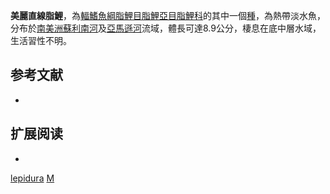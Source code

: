 {{Speciesbox 
| taxon = Moenkhausia lepidura
| status = NE
| status_system = IUCN3.1
| authority =  [[Kner|Kner]], 1858
| synonyms = *''Tetragonopterus lepidurus''<br /><small>Kner, 1858</small>
*''Knodus calliurus''<br /><small>Ahl, 1931</small>
}}
'''美麗直線脂鯉'''，為[[輻鰭魚綱|輻鰭魚綱]][[脂鯉目|脂鯉目]][[脂鯉亞目|脂鯉亞目]][[脂鯉科|脂鯉科]]的其中一個[[種|種]]，為熱帶淡水魚，分布於[[南美洲|南美洲]][[蘇利南河|蘇利南河]]及[[亞馬遜河|亞馬遜河]]流域，體長可達8.9公分，棲息在底中層水域，生活習性不明。

==参考文献==
{{refbegin}}
*{{FishBase_species|genus=Moenkhausia|species=lepidura|year=2013|month=12}}
{{refend}}

== 扩展阅读 ==
{{refbegin}}
*{{wikispecies-inline|Moenkhausia lepidura|美麗直線脂鯉}}
{{refend}}
{{Taxonbar|from=Q5542964}}

[[Category:直線脂鯉屬|lepidura]]
[[Category:1858年描述的魚類|M]]

{{魚類小作品}}